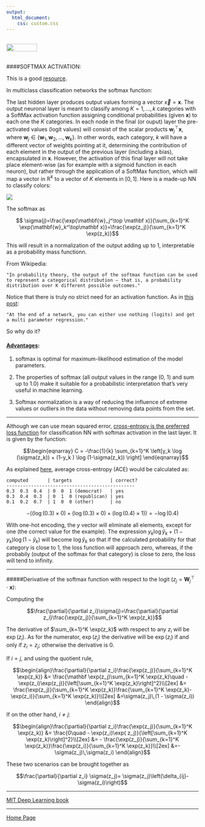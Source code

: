```yaml
---
output: 
  html_document:
    css: custom.css
---
```


<br>
<a href="http://rinterested.github.io/statistics/index.html">
<img HEIGHT="20" WIDTH="80" src="https://cloud.githubusercontent.com/assets/9312897/10556783/a27a26fa-745c-11e5-9b1a-2d5bd737387a.PNG"></a>
<br><br>

####SOFTMAX ACTIVATION:
<br>

This is a good [resource](http://eli.thegreenplace.net/2016/the-softmax-function-and-its-derivative/).

In multiclass classification networks the softmax function:

The last hidden layer produces output values forming a vector $\vec x = \mathbf x$. The output neuronal layer is meant to classify among $K=1,\dots,k$ categories with a SoftMax activation function assigning conditional probabilities (given $\mathbf x$) to each one the $K$ categories. In each node in the final (or ouput) layer the pre-activated values (logit values) will consist of the scalar products $\mathbf{w}_j^\top\mathbf{x}$, where $\mathbf w_j\in\{\mathbf{w}_1, \mathbf{w}_2,\dots,\mathbf{w}_k\}$. In other words, each category, $k$ will have a different vector of weights pointing at it, determining the contribution of each element in the output of the previous layer (including a bias), encapsulated in $\mathbf x$. However, the activation of this final layer will not take place element-wise (as for example with a sigmoid function in each neuron), but rather through the application of a SoftMax function, which will map a vector in $\mathbb R^k$ to a vector of $K$ elements in $[0,1]$. Here is a made-up NN to classify colors:


<img src = "https://cloud.githubusercontent.com/assets/9312897/26070674/6a74668e-3973-11e7-9029-357948fd405e.png">


The softmax as

$$ \sigma(j)=\frac{\exp(\mathbf{w}_j^\top \mathbf x)}{\sum_{k=1}^K \exp(\mathbf{w}_k^\top\mathbf x)}=\frac{\exp(z_j)}{\sum_{k=1}^K \exp(z_k)}$$


This will result in a normalization of the output adding up to $1$, interpretable as a probability mass functionn.

From Wikipedia:

    "In probability theory, the output of the softmax function can be used to represent a categorical distribution – that is, a probability distribution over K different possible outcomes."

Notice that there is truly no strict need for an activation function. As in [this post](https://www.quora.com/What-is-the-benefit-of-using-softmax-function-in-the-last-layer-of-DNN-What-is-the-relation-between-cross-entropy-and-loss-functions?srid=utSnl):

    "At the end of a network, you can either use nothing (logits) and get a multi parameter regression." 

So why do it?


#### [Advantages](http://eli.thegreenplace.net/2016/the-softmax-function-and-its-derivative/):

1. softmax is optimal for maximum-likelihood estimation of the model parameters.

2. The properties of softmax (all output values in the range (0, 1) and sum up to 1.0) make it suitable for a probabilistic interpretation that's very useful in machine learning.

3. Softmax normalization is a way of reducing the influence of extreme values or outliers in the data without removing data points from the set.


---

Although we can use mean squared error, [cross-entropy is the preferred loss function](https://www.quora.com/Is-the-softmax-loss-the-same-as-the-cross-entropy-loss?srid=utSnl) for classification NN with softmax activation in the last layer. It is given by the function:



$$\begin{eqnarray} 
  C = -\frac{1}{k} \sum_{k=1}^K \left[y_k \log (\sigma(z_k)) + (1-y_k ) \log (1-\sigma(z_k)) \right]
\end{eqnarray}$$

As explained [here](https://jamesmccaffrey.wordpress.com/2013/11/05/why-you-should-use-cross-entropy-error-instead-of-classification-error-or-mean-squared-error-for-neural-network-classifier-training/), average cross-entropy (ACE) would be calculated as:

```
computed       | targets              | correct?
-----------------------------------------------
0.3  0.3  0.4  | 0  0  1 (democrat)   | yes
0.3  0.4  0.3  | 0  1  0 (republican) | yes
0.1  0.2  0.7  | 1  0  0 (other)      | no
```

$$-\left( (\log(0.3)\times 0) + (\log (0.3)\times 0) + (\log (0.4)\times1) \right) = -\log(0.4)$$

With one-hot encoding, the $y$ vector will eliminate all elements, except for one (the correct value for the example). The expression $y_k\log \hat y_k + (1-y_k)\log(1-\hat y_k)$ will become $\log \hat y_k$ so that if the calculated probability for that category is close to $1$, the loss function will approach zero, whereas, if the probabily (output of the softmax for that category) is close to zero, the loss will tend to infinity.


---

#####Derivative of the softmax function with respect to the logit $(z_j =\mathbf W_j^\top \cdot \mathbf x)$:

Computing the 

$$\frac{\partial}{\partial z_i}\sigma(j)=\frac{\partial}{\partial z_i}\frac{\exp(z_j)}{\sum_{k=1}^K \exp(z_k)}$$

The derivative of $\sum_{k=1}^K \exp(z_k)$ with respect to any $z_i$ will be $\exp(z_i)$. As for the numerator, $\exp(z_j)$ the derivative will be $\exp(z_i)$ if and only if $z_i = z_j$; otherwise the derivative is $0$.

If $i = j$, and using the quotient rule,

$$\begin{align}\frac{\partial}{\partial z_i}\frac{\exp(z_j)}{\sum_{k=1}^K \exp(z_k)}
&= 
\frac{\mathbf \exp(z_j)\sum_{k=1}^K \exp(z_k)\quad - \exp(z_i)\exp(z_j)}{\left[\sum_{k=1}^K \exp(z_k)\right]^2}\\[2ex]
&=
\frac{\exp(z_j)}{\sum_{k=1}^K \exp(z_k)}\frac{\sum_{k=1}^K \exp(z_k)-\exp(z_i)}{\sum_{k=1}^K \exp(z_k)}\\[2ex]
&=\sigma(z_j)\,(1 - \sigma(z_i))
\end{align}$$

If on the other hand, $i \neq j$:

$$\begin{align}\frac{\partial}{\partial z_i}\frac{\exp(z_j)}{\sum_{k=1}^K \exp(z_k)}
&= \frac{0\quad - \exp(z_i)\exp( z_j)}{\left[\sum_{k=1}^K \exp(z_k)\right]^2}\\[2ex]
&= -
\frac{\exp(z_j)}{\sum_{k=1}^K \exp(z_k)}\frac{\exp(z_i)}{\sum_{k=1}^K \exp(z_k)}\\[2ex]
&=-\sigma(z_j)\,\sigma(z_i)
\end{align}$$

These two scenarios can be brought together as

$$\frac{\partial}{\partial z_i} \sigma(z_j)= \sigma(z_j)\left(\delta_{ij}-\sigma(z_i)\right)$$


---


[MIT Deep Learning book](http://www.deeplearningbook.org/contents/TOC.html)

---

<a href="http://rinterested.github.io/statistics/index.html">Home Page</a>
